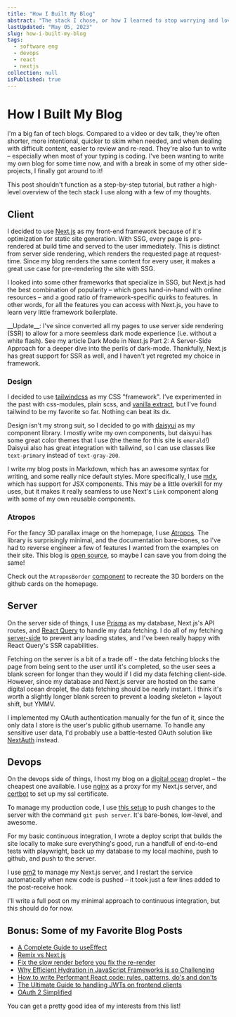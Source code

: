 ```yaml
---
title: "How I Built My Blog"
abstract: "The stack I chose, or how I learned to stop worrying and love Next.js, mdx, prisma, and tailwind"
lastUpdated: "May 05, 2023"
slug: how-i-built-my-blog
tags:
  - software eng
  - devops
  - react
  - nextjs
collection: null
isPublished: true
---
```


# How I Built My Blog

I'm a big fan of tech blogs. Compared to a video or dev talk, they're often shorter, more intentional, quicker to skim when needed, and when dealing with difficult content, easier to review and re-read. They're also fun to write – especially when most of your typing is coding. I've been wanting to write my own blog for some time now, and with a break in some of my other side-projects, I finally got around to it!

This post shouldn't function as a step-by-step tutorial, but rather a high-level overview of the tech stack I use along with a few of my thoughts.

## Client

I decided to use [Next.js](https://nextjs.org/) as my front-end framework because of it's optimization for static site generation. With SSG, every page is pre-rendered at build time and served to the user immediately. This is distinct from server side rendering, which renders the requested page at request-time. Since my blog renders the same content for every user, it makes a great use case for pre-rendering the site with SSG.

I looked into some other frameworks that specialize in SSG, but Next.js had the best combination of popularity – which goes hand-in-hand with online resources – and a good ratio of framework-specific quirks to features. In other words, for all the features you can access with Next.js, you have to learn very little framework boilerplate.

<Info>
__Update__: I've since converted all my pages to use server side rendering (SSR) to allow for a more seemless dark mode experience (i.e. without a white flash).
See my article <Link href="/blog/dark-mode-next-js-server-side-approach">Dark Mode in Next.js Part 2: A Server-Side Approach</Link> for a deeper dive 
into the perils of dark-mode. Thankfully, Next.js has great support for SSR as well, and I haven't yet regreted my choice in framework.
</Info>

### Design

I decided to use [tailwindcss](https://tailwindcss.com/) as my CSS "framework". I've experimented in the past with css-modules, plain scss, and [vanilla extract](https://vanilla-extract.style/), but I've found tailwind to be my favorite so far. Nothing can beat its dx.

Design isn't my strong suit, so I decided to go with [daisyui](https://daisyui.com/) as my component library. I mostly write my own components, but daisyui has some great color themes that I use (the theme for this site is `emerald`!) Daisyui also has great integration with tailwind, so I can use classes like `text-primary` instead of `text-gray-200`.

I write my blog posts in Markdown, which has an awesome syntax for writing, and some really nice default styles. More specifically, I use [mdx](https://mdxjs.com/), which has support for JSX components. This may be a little overkill for my uses, but it makes it really seamless to use Next's `Link` component along with some of my own reusable components.

### Atropos

For the fancy 3D parallax image on the homepage, I use [Atropos](https://atroposjs.com/). The library is surprisingly minimal, and the documentation bare-bones, so I've had to reverse engineer a few of features I wanted from the examples on their site. This blog is [open source](https://github.com/ElanMedoff/personal-site), so maybe I can save you from doing the same!

<Info>

Check out the `AtroposBorder` [component](https://github.com/ElanMedoff/personal-site/blob/master/components/reusable/atropos/AtroposBorder.tsx) to recreate the 3D borders on the github cards on the <Link href="/">homepage</Link>.

</Info>

## Server

On the server side of things, I use [Prisma](https://www.prisma.io/) as my database, Next.js's API routes, and [React Query](https://tanstack.com/query/v3/) to handle my data fetching. I do all of my fetching [server-side](https://tanstack.com/query/v3/docs/react/guides/ssr) to prevent any loading states, and I've been really happy with React Query's SSR capabilities. 

Fetching on the server is a bit of a trade off - the data fetching blocks the page from being sent to the user until it's completed, so the user sees a blank screen for longer than they would if I did my data fetching client-side. However, since my database and Next.js server are hosted on the same digital ocean droplet, the data fetching should be nearly instant. I think it's worth a slightly longer blank screen to prevent a loading skeleton + layout shift, but YMMV.

I implemented my OAuth authentication manually for the fun of it, since the only data I store is the user's public github username. To handle any sensitive user data, I'd probably use a battle-tested OAuth solution like [NextAuth](https://next-auth.js.org/) instead.

## Devops

On the devops side of things, I host my blog on a [digital ocean](https://www.digitalocean.com/) droplet – the cheapest one available. I use [nginx](https://www.nginx.com/) as a proxy for my Next.js server, and [certbot](https://certbot.eff.org/) to set up my ssl certificate.

To manage my production code, I use [this setup](https://toroid.org/git-website-howto) to push changes to the server with the command `git push server`. It's bare-bones, low-level, and awesome.

For my basic continuous integration, I wrote a deploy script that builds the site locally to make sure everything's good, run a handfull of end-to-end tests 
with playwright, back up my database to my local machine, push to github, and push to the server. 

I use [pm2](https://pm2.keymetrics.io/) to manage my Next.js server, and I restart the service automatically when new code is pushed – it took just a few lines added to the post-receive hook.

I'll write a full post on my minimal approach to continuous integration, but this should do for now.

## Bonus: Some of my Favorite Blog Posts

- [A Complete Guide to useEffect](https://overreacted.io/a-complete-guide-to-useeffect/)
- [Remix vs Next.js](https://remix.run/blog/remix-vs-next)
- [Fix the slow render before you fix the re-render](https://kentcdodds.com/blog/fix-the-slow-render-before-you-fix-the-re-render)
- [Why Efficient Hydration in JavaScript Frameworks is so Challenging](https://dev.to/this-is-learning/why-efficient-hydration-in-javascript-frameworks-is-so-challenging-1ca3)
- [How to write Performant React code: rules, patterns, do's and don'ts](https://www.developerway.com/posts/how-to-write-performant-react-code)
- [The Ultimate Guide to handling JWTs on frontend clients](https://hasura.io/blog/best-practices-of-using-jwt-with-graphql)
- [OAuth 2 Simplified](https://aaronparecki.com/oauth-2-simplified/)

You can get a pretty good idea of my interests from this list!
